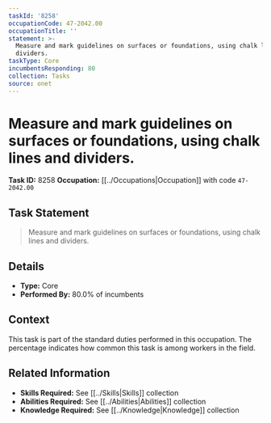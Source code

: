 ```yaml
---
taskId: '8258'
occupationCode: 47-2042.00
occupationTitle: ''
statement: >-
  Measure and mark guidelines on surfaces or foundations, using chalk lines and
  dividers.
taskType: Core
incumbentsResponding: 80
collection: Tasks
source: onet
---
```

# Measure and mark guidelines on surfaces or foundations, using chalk lines and dividers.

**Task ID:** 8258
**Occupation:** [[../Occupations|Occupation]] with code `47-2042.00`

## Task Statement

> Measure and mark guidelines on surfaces or foundations, using chalk lines and dividers.

## Details

- **Type:** Core
- **Performed By:** 80.0% of incumbents

## Context

This task is part of the standard duties performed in this occupation. The percentage indicates how common this task is among workers in the field.

## Related Information

- **Skills Required:** See [[../Skills|Skills]] collection
- **Abilities Required:** See [[../Abilities|Abilities]] collection
- **Knowledge Required:** See [[../Knowledge|Knowledge]] collection

